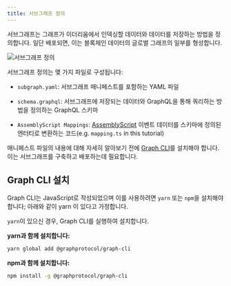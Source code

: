 ```yaml
---
title: 서브그래프 정의
---
```


서브그래프는 그래프가 이더리움에서 인덱싱할 데이터와 데이터를 저장하는 방법을 정의합니다. 일단 배포되면, 이는 블록체인 데이터의 글로벌 그래프의 일부를 형성합니다.

![서브그래프 정의](/img/define-subgraph.png)

서브그래프 정의는 몇 가지 파일로 구성됩니다:

- `subgraph.yaml`: 서브그래프 매니페스트를 포함하는 YAML 파일

- `schema.graphql`: 서브그래프에 저장되는 데이터와 GraphQL을 통해 쿼리하는 방법을 정의하는 GraphQL 스키마

- `AssemblyScript Mappings`: [AssemblyScript](https://github.com/AssemblyScript/assemblyscript) 이벤트 데이터를 스키마에 정의된 엔터티로 변환하는 코드(e.g. `mapping.ts` in this tutorial)

매니페스트 파일의 내용에 대해 자세히 알아보기 전에 [Graph CLI](https://github.com/graphprotocol/graph-cli)를 설치해야 합니다. 이는 서브그래프를 구축하고 배포하는데 필요합니다.

## Graph CLI 설치

Graph CLI는 JavaScript로 작성되었으며 이를 사용하려면 `yarn` 또는 `npm`을 설치해야 합니다; 아래와 같이 yarn 이 있다고 가정합니다.

`yarn`이 있으신 경우, Graph CLI를 실행하여 설치합니다.

**yarn과 함께 설치합니다:**

```bash
yarn global add @graphprotocol/graph-cli
```

**npm과 함께 설치합니다:**

```bash
npm install -g @graphprotocol/graph-cli
```
